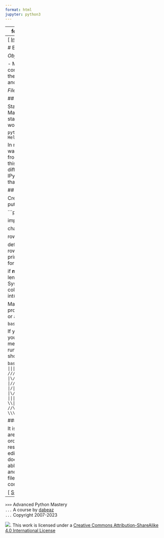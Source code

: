 ```yaml
---
format: html
jupyter: python3
---
```

---
format: html
jupyter: python3
---
\[ [Index](index.md) | []() | [Exercise 1.2](ex1_2.md) \]

# Exercise 1.1

*Objectives:*

- Make sure Python is installed correctly on your machine
- Start the interactive interpreter
- Edit and run a small program

*Files Created:* `art.py`

## (a) Launch Python

Start Python3 on your machine.  Make sure you can type simple
statements such as the "hello world" program:

```python
>>> print('Hello World')
Hello World
>>>
```

In much of this course, you'll want to make sure you can work from
the interactive REPL like this.   If you're working from a different
environment such as IPython or Jupyter Notebooks, that's fine.

## (b) Some Generative Art

Create the following program and put it in a file called `art.py`:

```python
#### art.py

import sys
import random

chars = '\|/'

rows = 10
columns = 20

def draw(rows, columns):
    for r in rows:
        print(''.join(random.choice(chars) for _ in range(columns)))

if __name__ == '__main__':
    if len(sys.argv) != 3:
        raise SystemExit("Usage: art.py rows columns")
    draw(int(sys.argv[1]), int(sys.argv[2]))
```

Make sure you can run this program from the command line or a terminal.

```
bash % python3 art.py 10 20
```

If you run the above command, you'll get a crash and traceback message.
Go fix the problem and run the program again.  You should get output like
this:

```
bash % python3 art.py 10 20
||||/\||//\//\|||\|\
///||\/||\//|\\|\\/\
|\////|//|||\//|/\||
|//\||\/|\///|\|\|/|
|/|//|/|/|\\/\/\||//
|\/\|\//\\//\|\||\\/
|||\\\\/\\\|/||||\/|
\\||\\\|\||||////\\|
//\//|/|\\|\//\|||\/
\\\|/\\|/|\\\|/|/\/|
bash %
```

### Important Note

It is absolutely essential that you are able to edit, run, and debug
ordinary Python programs for the rest of this course.  The choice
of editor, IDE, or operating system doesn't matter as long as you
are able to experiment interactively and create normal Python source
files that can execute from the command line.


\[ [Solution](soln1_1.md) | [Index](index.md) | [Exercise 1.2](ex1_2.md) \]



----
`>>>` Advanced Python Mastery  
`...` A course by [dabeaz](https://www.dabeaz.com)  
`...` Copyright 2007-2023  

![](https://i.creativecommons.org/l/by-sa/4.0/88x31.png). This work is licensed under a [Creative Commons Attribution-ShareAlike 4.0 International License](http://creativecommons.org/licenses/by-sa/4.0/)

